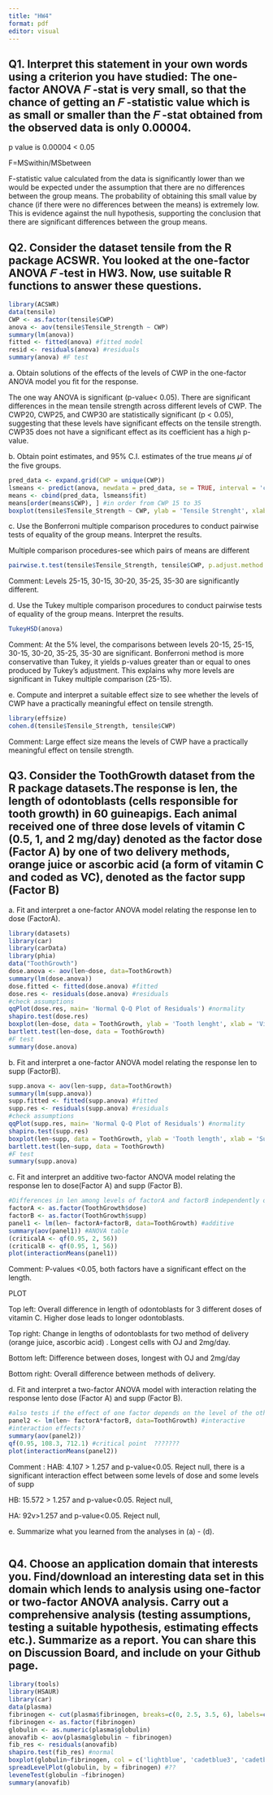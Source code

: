 ---
title: "HW4"
format: pdf
editor: visual
---

## Q1. Interpret this statement in your own words using a criterion you have studied: The one-factor ANOVA 𝐹 -stat is very small, so that the chance of getting an 𝐹 -statistic value which is as small or smaller than the 𝐹 -stat obtained from the observed data is only 0.00004.

p value is 0.00004 \< 0.05

F=MSwithin​/MSbetween​​

F-statistic value calculated from the data is significantly lower than we would be expected under the assumption that there are no differences between the group means. The probability of obtaining this small value by chance (if there were no differences between the means) is extremely low. This is evidence against the null hypothesis, supporting the conclusion that there are significant differences between the group means.

## Q2. Consider the dataset tensile from the R package ACSWR. You looked at the one-factor ANOVA 𝐹 -test in HW3. Now, use suitable R functions to answer these questions.

```{r}
library(ACSWR)
data(tensile)
CWP <- as.factor(tensile$CWP)
anova <- aov(tensile$Tensile_Strength ~ CWP)
summary(lm(anova)) 
fitted <- fitted(anova) #fitted model
resid <- residuals(anova) #residuals
summary(anova) #F test 
```

a\. Obtain solutions of the effects of the levels of CWP in the one-factor ANOVA model you fit for the response.

The one way ANOVA is significant (p-value\< 0.05). There are significant differences in the mean tensile strength across different levels of CWP. The CWP20, CWP25, and CWP30 are statistically significant (p \< 0.05), suggesting that these levels have significant effects on the tensile strength. CWP35 does not have a significant effect as its coefficient has a high p-value.

b\. Obtain point estimates, and 95% C.I. estimates of the true means 𝜇𝑖 of the five groups.

```{r}
pred_data <- expand.grid(CWP = unique(CWP))
lsmeans <- predict(anova, newdata = pred_data, se = TRUE, interval = 'confidence')
means <- cbind(pred_data, lsmeans$fit)
means[order(means$CWP), ] #in order from CWP 15 to 35
boxplot(tensile$Tensile_Strength ~ CWP, ylab = 'Tensile Strenght', xlab = 'Cotton Weight Percentage', col = 'cadetblue') #visualize means in the middle of the boxes 
```

c\. Use the Bonferroni multiple comparison procedures to conduct pairwise tests of equality of the group means. Interpret the results.

Multiple comparison procedures-see which pairs of means are different

```{r}
pairwise.t.test(tensile$Tensile_Strength, tensile$CWP, p.adjust.method = 'bonf')
```

Comment: Levels 25-15, 30-15, 30-20, 35-25, 35-30 are significantly different.

d\. Use the Tukey multiple comparison procedures to conduct pairwise tests of equality of the group means. Interpret the results.

```{r}
TukeyHSD(anova)
```

Comment: At the 5% level, the comparisons between levels 20-15, 25-15, 30-15, 30-20, 35-25, 35-30 are significant. Bonferroni method is more conservative than Tukey, it yields p-values greater than or equal to ones produced by Tukey’s adjustment. This explains why more levels are significant in Tukey multiple comparison (25-15).

e\. Compute and interpret a suitable effect size to see whether the levels of CWP have a practically meaningful effect on tensile strength.

```{r}
library(effsize)
cohen.d(tensile$Tensile_Strength, tensile$CWP)
```

Comment: Large effect size means the levels of CWP have a practically meaningful effect on tensile strength.

## Q3. Consider the ToothGrowth dataset from the R package datasets.The response is len, the length of odontoblasts (cells responsible for tooth growth) in 60 guineapigs. Each animal received one of three dose levels of vitamin C (0.5, 1, and 2 mg/day) denoted as the factor dose (Factor A) by one of two delivery methods, orange juice or ascorbic acid (a form of vitamin C and coded as VC), denoted as the factor supp (Factor B)

a\. Fit and interpret a one-factor ANOVA model relating the response len to dose (FactorA).

```{r}
library(datasets)
library(car)
library(carData)
library(phia)
data("ToothGrowth")
dose.anova <- aov(len~dose, data=ToothGrowth)
summary(lm(dose.anova))
dose.fitted <- fitted(dose.anova) #fitted
dose.res <- residuals(dose.anova) #residuals 
#check assumptions 
qqPlot(dose.res, main= 'Normal Q-Q Plot of Residuals') #normality 
shapiro.test(dose.res)
boxplot(len~dose, data = ToothGrowth, ylab = 'Tooth lenght', xlab = 'Vit C Dose (mg/day)', col= 'gold', main = 'Factor A Affect on Length') #equal variances 
bartlett.test(len~dose, data = ToothGrowth)
#F test
summary(dose.anova)
```

b\. Fit and interpret a one-factor ANOVA model relating the response len to supp (FactorB).

```{r}
supp.anova <- aov(len~supp, data=ToothGrowth)
summary(lm(supp.anova))
supp.fitted <- fitted(supp.anova) #fitted
supp.res <- residuals(supp.anova) #residuals 
#check assumptions 
qqPlot(supp.res, main= 'Normal Q-Q Plot of Residuals') #normality 
shapiro.test(supp.res)
boxplot(len~supp, data = ToothGrowth, ylab = 'Tooth length', xlab = 'Supplement Type', col = c('orange', 'gold'), main= 'Factor B Affect on Length') #equal variances 
bartlett.test(len~supp, data = ToothGrowth)
#F test
summary(supp.anova)
```

c\. Fit and interpret an additive two-factor ANOVA model relating the response len to dose(Factor A) and supp (Factor B).

```{r}
#Differences in len among levels of factorA and factorB independently of each other
factorA <- as.factor(ToothGrowth$dose)
factorB <- as.factor(ToothGrowth$supp)
panel1 <- lm(len~ factorA+factorB, data=ToothGrowth) #additive
summary(aov(panel1)) #ANOVA table 
(criticalA <- qf(0.95, 2, 56))
(criticalB <- qf(0.95, 1, 56))
plot(interactionMeans(panel1))
```

Comment: P-values \<0.05, both factors have a significant effect on the length.

PLOT

Top left: Overall difference in length of odontoblasts for 3 different doses of vitamin C. Higher dose leads to longer odontoblasts.

Top right: Change in lengths of odontoblasts for two method of delivery (orange juice, ascorbic acid) . Longest cells with OJ and 2mg/day.

Bottom left: Difference between doses, longest with OJ and 2mg/day

Bottom right: Overall difference between methods of delivery.

d\. Fit and interpret a two-factor ANOVA model with interaction relating the response lento dose (Factor A) and supp (Factor B).

```{r}
#also tests if the effect of one factor depends on the level of the other factor
panel2 <- lm(len~ factorA*factorB, data=ToothGrowth) #interactive 
#interaction effects?
summary(aov(panel2))
qf(0.95, 108.3, 712.1) #critical point  ???????
plot(interactionMeans(panel2))
```

Comment : HAB: 4.107 \> 1.257 and p-value\<0.05. Reject null, there is a significant interaction effect between some levels of dose and some levels of supp

HB: 15.572 \> 1.257 and p-value\<0.05. Reject null,

HA: 92v\>1.257 and p-value\<0.05. Reject null,

e\. Summarize what you learned from the analyses in (a) - (d).

```{r}

```

## Q4. Choose an application domain that interests you. Find/download an interesting data set in this domain which lends to analysis using one-factor or two-factor ANOVA analysis. Carry out a comprehensive analysis (testing assumptions, testing a suitable hypothesis, estimating effects etc.). Summarize as a report. You can share this on Discussion Board, and include on your Github page.

```{r}
library(tools)
library(HSAUR)
library(car)
data(plasma)
fibrinogen <- cut(plasma$fibrinogen, breaks=c(0, 2.5, 3.5, 6), labels=c("2-2.5", "2.5-3.5","3.5-6"), include.lowest=TRUE) #divide into 3 subgroups based on fib 
fibrinogen <- as.factor(fibrinogen)
globulin <- as.numeric(plasma$globulin)
anovafib <- aov(plasma$globulin ~ fibrinogen)
fib_res <- residuals(anovafib)
shapiro.test(fib_res) #normal
boxplot(globulin~fibrinogen, col = c('lightblue', 'cadetblue3', 'cadetblue'))
spreadLevelPlot(globulin, by = fibrinogen) #??
leveneTest(globulin ~fibrinogen)
summary(anovafib)
```
